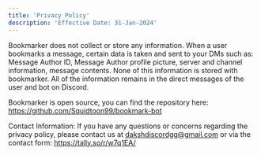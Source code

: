 ```yaml
---
title: 'Privacy Policy'
description: 'Effective Date: 31-Jan-2024'
---
```


Bookmarker does not collect or store any information. When a user bookmarks a message, certain data is taken and sent to your DMs such as: Message Author ID, Message Author profile picture, server and channel information, message contents. None of this information is stored with bookmarker. All of the information remains in the direct messages of the user and bot on Discord.

Bookmarker is open source, you can find the repository here: https://github.com/Squidtoon99/bookmark-bot

Contact Information: If you have any questions or concerns regarding the privacy policy, please contact us at dakshdiscordgg@gmail.com or via the contact form: https://tally.so/r/w7q1EA/